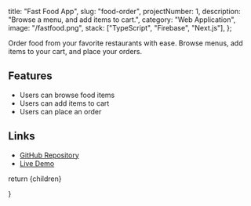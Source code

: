   title: "Fast Food App",
  slug: "food-order",
  projectNumber: 1,
  description:
    "Browse a menu, and add items to cart.",
  category: "Web Application",
  image: "/fastfood.png",
  stack: ["TypeScript", "Firebase", "Next.js"],
};


Order food from your favorite restaurants with ease. Browse menus, add items to your cart, and place your orders.

## Features

- Users can browse food items
- Users can add items to cart
- Users can place an order

## Links

- [GitHub Repository](https://github.com/colinguinane1/fast-food-app)
- [Live Demo](https://food.colinguinane.com)

return <MdxLayout>{children}</MdxLayout>

}




